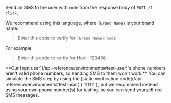 
Send an SMS to the user with `code` from the response body of `POST /1-click`.

We recommend using this language, where `{Brand Name}` is your brand name:

> Enter this code to verify for `{Brand Name}`: `code`

For example:

> Enter this code to verify for Hooli: 123456

<HowToConstructAVerificationLink/>

<Admonition type="warning">
    **Our [test user](/api-reference/environments#test-user)'s phone numbers aren't valid phone numbers, so sending SMS to them won't work.** You can simulate the SMS step by using the [static verification code](/api-reference/environments#test-user) (`111111`), but we recommend instead using your own phone number(s) for testing, so you can send yourself real SMS messages.
</Admonition>